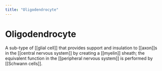 ```yaml
---
title: "Oligodendrocyte"
---
```


# Oligodendrocyte

A sub-type of [[glial cell]] that provides support and insulation to [[axon]]s in the [[central nervous system]] by creating a [[myelin]] sheath; the equivalent function in the [[peripheral nervous system]] is performed by [[Schwann cells]].
